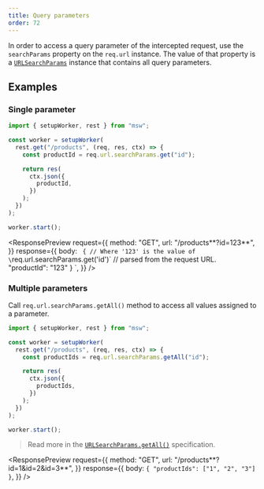 ```yaml
---
title: Query parameters
order: 72
---
```


In order to access a query parameter of the intercepted request, use the `searchParams` property on the `req.url` instance. The value of that property is a [`URLSearchParams`](https://developer.mozilla.org/en-US/docs/Web/API/URLSearchParams) instance that contains all query parameters.

## Examples

### Single parameter

```js showLineNumbers focusedLines=5
import { setupWorker, rest } from "msw";

const worker = setupWorker(
  rest.get("/products", (req, res, ctx) => {
    const productId = req.url.searchParams.get("id");

    return res(
      ctx.json({
        productId,
      })
    );
  })
);

worker.start();
```

<ResponsePreview
  request={{
    method: "GET",
    url: "/products**?id=123**",
  }}
  response={{
    body: `
{
  // Where '123' is the value of \`req.url.searchParams.get('id')\`
  // parsed from the request URL.
  "productId": "123"
}
    `,
  }}
/>

### Multiple parameters

Call `req.url.searchParams.getAll()` method to access all values assigned to a parameter.

```js showLineNumbers focusedLines=5
import { setupWorker, rest } from "msw";

const worker = setupWorker(
  rest.get("/products", (req, res, ctx) => {
    const productIds = req.url.searchParams.getAll("id");

    return res(
      ctx.json({
        productIds,
      })
    );
  })
);

worker.start();
```

> Read more in the [`URLSearchParams.getAll()`](https://developer.mozilla.org/en-US/docs/Web/API/URLSearchParams/getAll) specification.

<ResponsePreview
  request={{
    method: "GET",
    url: "/products**?id=1&id=2&id=3**",
  }}
  response={{
    body: `
{
  "productIds": ["1", "2", "3"]
}
    `,
  }}
/>
